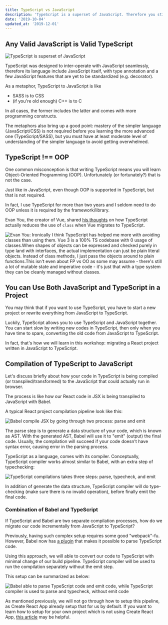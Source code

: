 ```yaml
---
title: TypeScript vs JavaScript
description: 'TypeScript is a superset of JavaScript. Therefore you still need to learn JavaScript when you write TypeScript.'
date: '2019-10-04'
updated_at: '2019-12-01'
---
```


## Any Valid JavaScript is Valid TypeScript

![TypeScript is superset of JavaScript](ts-js-venn.png)

TypeScript was designed to inter-operate with JavaScript seamlessly, therefore its language include JavaScript itself, with type annotation and a few JavaScript features that are yet to be standardized (e.g. decorator).

As a metaphor, TypeScript to JavaScript is like

- SASS is to CSS
- (if you're old enough) C++ is to C

In all cases, the former includes the latter and comes with more programming constructs.

<aside>

The metaphors also bring up a good point: mastery of the simpler language (JavaScript/CSS) is not required before you learning the more advanced one (TypeScript/SASS), but you must have at least moderate level of understanding of the simpler language to avoid getting overwhelmed.

</aside>

## TypeScript !== OOP

One common misconception is that writing TypeScript means you will learn Object-Oriented Programming (OOP). Unfortunately (or fortunately?) that is not the case.

Just like in JavaScript, even though OOP is supported in TypeScript, but that is not required.

In fact, I use TypeScript for more than two years and I seldom need to do OOP unless it is required by the framework/library.

<aside>

Evan You, the creator of Vue, shared [his thoughts](https://twitter.com/youyuxi/status/1175433025179529216) on how TypeScript actually reduces the use of `class` when Vue migrates to TypeScript.

![Evan You: Ironically I think TypeScript has helped me more with avoiding classes than using them. Vue 3 is a 100% TS codebase with 0 usage of classes.When shapes of objects can be expressed and checked purely in type land with interfaces, the actual implementation can just be plain literal objects. Instead of class methods, I just pass the objects around to plain functions.This isn't even about FP vs OO as some may assume - there's still a lot of mutable state and imperative code - it's just that with a type system they can be cleanly managed without classes.](evan-you-comments-on-typescript.png)

</aside>

## You can Use Both JavaScript and TypeScript in a Project

You may think that if you want to use TypeScript, you have to start a new project or rewrite everything from JavaScript to TypeScript.

Luckily, TypeScript allows you to use TypeScript and JavaScript together. You can start slow by writing new codes in TypeScript, then only when you have time to spare, converting the old code from JavaScript to TypeScript.

In fact, that's how we will learn in this workshop: migrating a React project written in JavaScript to TypeScript.

## Compilation of TypeScript to JavaScript

Let's discuss briefly about how your code in TypeScript is being compiled (or transpiled/transformed) to the JavaScript that could actually run in browser.

The process is like how our React code in JSX is being transpiled to JavaScript with Babel.

A typical React project compilation pipeline look like this:

![Babel compile JSX by going through two process: parse and emit](babel-compilation.png)

The parse step is to generate a data structure of your code, which is known as AST. With the generated AST, Babel will use it to "emit" (output) the final code. Usually, the compilation will succeed if your code doesn't have syntax error, causing error in the parsing process.

TypeScript as a language, comes with its compiler. Conceptually, TypeScript compiler works almost similar to Babel, with an extra step of typechecking:

![TypeScript compilations takes three steps: parse, typecheck, and emit](typescript-compilation.png)

In addition of generate the data structure, TypeScript compiler will do type-checking (make sure there is no invalid operation), before finally emit the final code.

### Combination of Babel and TypeScript

If TypeScript and Babel are two separate compilation processes, how do we migrate our code incrementally from JavaScript to TypeScript?

Previously, having such complex setup requires some good "webpack"-fu. However, Babel now has [a plugin][babel-typescript] that makes it possible to parse TypeScript code.

Using this approach, we will able to convert our code to TypeScript with minimal change of our build pipeline. TypeScript compiler will be used to run the compilation separately without the emit step.

This setup can be summarized as below:

![Babel able to parse TypeScript code and emit code, while TypeScript compiler is used to parse and typecheck, without emit code](babel-compilation-with-typescript-typecheck.png)

<aside>

As mentioned previously, we will not go through how to setup this pipeline, as Create React App already setup that for us by default. If you want to learn how to setup for your own project which is not using Create React App, [this article][setup-guide] may be helpful.

</aside>

[babel-typescript]: https://babeljs.io/docs/en/babel-preset-typescript.html
[setup-guide]: https://iamturns.com/typescript-babel/